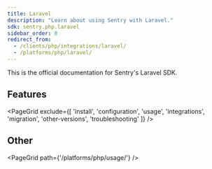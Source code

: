 ```yaml
---
title: Laravel
description: "Learn about using Sentry with Laravel."
sdk: sentry.php.laravel
sidebar_order: 0
redirect_from:
  - /clients/php/integrations/laravel/
  - /platforms/php/laravel/
---
```


This is the official documentation for Sentry's Laravel SDK.

## Features

<PageGrid exclude={[
  'install',
  'configuration',
  'usage',
  'integrations',
  'migration',
  'other-versions',
  'troubleshooting'
]} />

## Other

<PageGrid path={'/platforms/php/usage/'} />
